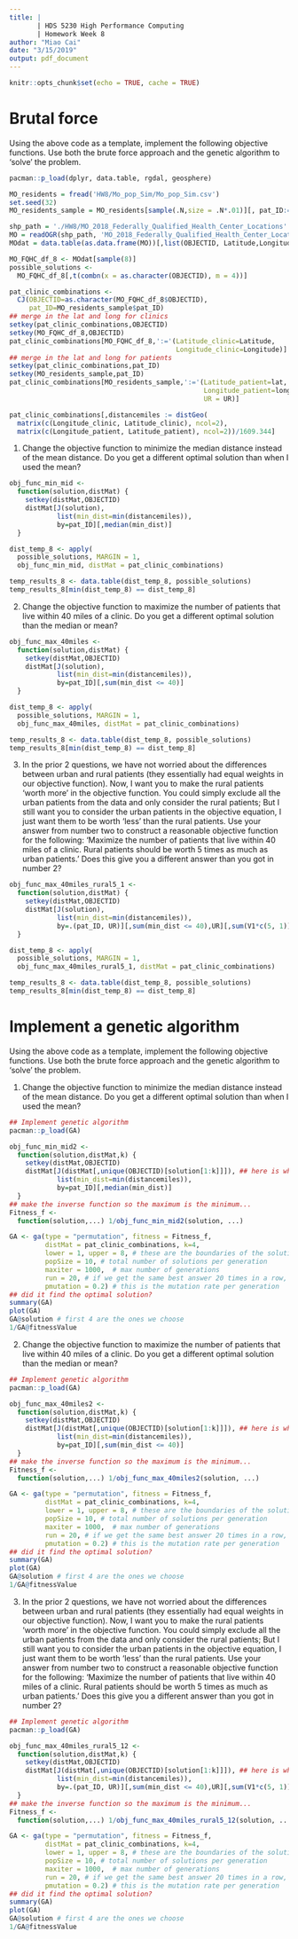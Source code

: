 ---
title: |
       | HDS 5230 High Performance Computing
       | Homework Week 8
author: "Miao Cai"
date: "3/15/2019"
output: pdf_document
---

```{r setup, include=FALSE}
knitr::opts_chunk$set(echo = TRUE, cache = TRUE)
```

# Brutal force

Using the above code as a template, implement the following objective functions. Use both the brute force approach and the genetic algorithm to 'solve' the problem.

```{r echo = FALSE}
pacman::p_load(dplyr, data.table, rgdal, geosphere)

MO_residents = fread('HW8/Mo_pop_Sim/Mo_pop_Sim.csv')
set.seed(32)
MO_residents_sample = MO_residents[sample(.N,size = .N*.01)][, pat_ID:=1:.N]

shp_path = './HW8/MO_2018_Federally_Qualified_Health_Center_Locations'
MO = readOGR(shp_path, 'MO_2018_Federally_Qualified_Health_Center_Locations')
MOdat = data.table(as.data.frame(MO))[,list(OBJECTID, Latitude,Longitude)]

MO_FQHC_df_8 <- MOdat[sample(8)]
possible_solutions <-
  MO_FQHC_df_8[,t(combn(x = as.character(OBJECTID), m = 4))]

pat_clinic_combinations <-
  CJ(OBJECTID=as.character(MO_FQHC_df_8$OBJECTID),
     pat_ID=MO_residents_sample$pat_ID)
## merge in the lat and long for clinics
setkey(pat_clinic_combinations,OBJECTID)
setkey(MO_FQHC_df_8,OBJECTID)
pat_clinic_combinations[MO_FQHC_df_8,':='(Latitude_clinic=Latitude,
                                          Longitude_clinic=Longitude)]
## merge in the lat and long for patients
setkey(pat_clinic_combinations,pat_ID)
setkey(MO_residents_sample,pat_ID)
pat_clinic_combinations[MO_residents_sample,':='(Latitude_patient=lat,
                                                 Longitude_patient=long,
                                                 UR = UR)]

pat_clinic_combinations[,distancemiles := distGeo(
  matrix(c(Longitude_clinic, Latitude_clinic), ncol=2),
  matrix(c(Longitude_patient, Latitude_patient), ncol=2))/1609.344]
```

1.  Change the objective function to minimize the median distance instead of the mean distance. Do you get a different optimal solution than when I used the mean?

```{r}
obj_func_min_mid <-
  function(solution,distMat) {
    setkey(distMat,OBJECTID)
    distMat[J(solution),
            list(min_dist=min(distancemiles)),
            by=pat_ID][,median(min_dist)]
  }

dist_temp_8 <- apply(
  possible_solutions, MARGIN = 1,
  obj_func_min_mid, distMat = pat_clinic_combinations)

temp_results_8 <- data.table(dist_temp_8, possible_solutions)
temp_results_8[min(dist_temp_8) == dist_temp_8]
```


2. Change the objective function to maximize the number of patients that live within 40 miles of a clinic. Do you get a different optimal solution than the median or mean? 

```{r}
obj_func_max_40miles <-
  function(solution,distMat) {
    setkey(distMat,OBJECTID)
    distMat[J(solution),
            list(min_dist=min(distancemiles)),
            by=pat_ID][,sum(min_dist <= 40)]
  }

dist_temp_8 <- apply(
  possible_solutions, MARGIN = 1,
  obj_func_max_40miles, distMat = pat_clinic_combinations)

temp_results_8 <- data.table(dist_temp_8, possible_solutions)
temp_results_8[min(dist_temp_8) == dist_temp_8]
```


3. In the prior 2 questions, we have not worried about the differences between urban and rural patients (they essentially had equal weights in our objective function). Now, I want you to make the rural patients 'worth more' in the objective function. You could simply exclude all the urban patients from the data and only consider the rural patients;  But I still want you to consider the urban patients in the objective equation, I just want them to be worth 'less' than the rural patients. Use your answer from number two to construct a reasonable objective function for the following: 'Maximize the number of patients that live within 40 miles of a clinic. Rural patients should be worth 5 times as much as urban patients.' Does this give you a different answer than you got in number 2? 

```{r}
obj_func_max_40miles_rural5_1 <-
  function(solution,distMat) {
    setkey(distMat,OBJECTID)
    distMat[J(solution),
            list(min_dist=min(distancemiles)),
            by=.(pat_ID, UR)][,sum(min_dist <= 40),UR][,sum(V1*c(5, 1))]
  }

dist_temp_8 <- apply(
  possible_solutions, MARGIN = 1,
  obj_func_max_40miles_rural5_1, distMat = pat_clinic_combinations)

temp_results_8 <- data.table(dist_temp_8, possible_solutions)
temp_results_8[min(dist_temp_8) == dist_temp_8]
```

# Implement a genetic algorithm

Using the above code as a template, implement the following objective functions. Use both the brute force approach and the genetic algorithm to 'solve' the problem.

1.  Change the objective function to minimize the median distance instead of the mean distance. Do you get a different optimal solution than when I used the mean?

```{r}
## Implement genetic algorithm
pacman::p_load(GA)

obj_func_min_mid2 <-
  function(solution,distMat,k) {
    setkey(distMat,OBJECTID)
    distMat[J(distMat[,unique(OBJECTID)[solution[1:k]]]), ## here is where I subset to only 4 sites
            list(min_dist=min(distancemiles)),
            by=pat_ID][,median(min_dist)]
  }
## make the inverse function so the maximum is the minimum...
Fitness_f <- 
  function(solution,...) 1/obj_func_min_mid2(solution, ...)

GA <- ga(type = "permutation", fitness = Fitness_f, 
         distMat = pat_clinic_combinations, k=4,
         lower = 1, upper = 8, # these are the boundaries of the solution space (number of sites)
         popSize = 10, # total number of solutions per generation
         maxiter = 1000,  # max number of generations
         run = 20, # if we get the same best answer 20 times in a row, stop
         pmutation = 0.2) # this is the mutation rate per generation
## did it find the optimal solution?
summary(GA)
plot(GA)
GA@solution # first 4 are the ones we choose
1/GA@fitnessValue
```


2. Change the objective function to maximize the number of patients that live within 40 miles of a clinic. Do you get a different optimal solution than the median or mean? 


```{r}
## Implement genetic algorithm
pacman::p_load(GA)

obj_func_max_40miles2 <-
  function(solution,distMat,k) {
    setkey(distMat,OBJECTID)
    distMat[J(distMat[,unique(OBJECTID)[solution[1:k]]]), ## here is where I subset to only 4 sites
            list(min_dist=min(distancemiles)),
            by=pat_ID][,sum(min_dist <= 40)]
  }
## make the inverse function so the maximum is the minimum...
Fitness_f <- 
  function(solution,...) 1/obj_func_max_40miles2(solution, ...)

GA <- ga(type = "permutation", fitness = Fitness_f, 
         distMat = pat_clinic_combinations, k=4,
         lower = 1, upper = 8, # these are the boundaries of the solution space (number of sites)
         popSize = 10, # total number of solutions per generation
         maxiter = 1000,  # max number of generations
         run = 20, # if we get the same best answer 20 times in a row, stop
         pmutation = 0.2) # this is the mutation rate per generation
## did it find the optimal solution?
summary(GA)
plot(GA)
GA@solution # first 4 are the ones we choose
1/GA@fitnessValue
```



3. In the prior 2 questions, we have not worried about the differences between urban and rural patients (they essentially had equal weights in our objective function). Now, I want you to make the rural patients 'worth more' in the objective function. You could simply exclude all the urban patients from the data and only consider the rural patients;  But I still want you to consider the urban patients in the objective equation, I just want them to be worth 'less' than the rural patients. Use your answer from number two to construct a reasonable objective function for the following: 'Maximize the number of patients that live within 40 miles of a clinic. Rural patients should be worth 5 times as much as urban patients.' Does this give you a different answer than you got in number 2? 

```{r}
## Implement genetic algorithm
pacman::p_load(GA)

obj_func_max_40miles_rural5_12 <-
  function(solution,distMat,k) {
    setkey(distMat,OBJECTID)
    distMat[J(distMat[,unique(OBJECTID)[solution[1:k]]]), ## here is where I subset to only 4 sites
            list(min_dist=min(distancemiles)),
            by=.(pat_ID, UR)][,sum(min_dist <= 40),UR][,sum(V1*c(5, 1))]
  }
## make the inverse function so the maximum is the minimum...
Fitness_f <- 
  function(solution,...) 1/obj_func_max_40miles_rural5_12(solution, ...)

GA <- ga(type = "permutation", fitness = Fitness_f, 
         distMat = pat_clinic_combinations, k=4,
         lower = 1, upper = 8, # these are the boundaries of the solution space (number of sites)
         popSize = 10, # total number of solutions per generation
         maxiter = 1000,  # max number of generations
         run = 20, # if we get the same best answer 20 times in a row, stop
         pmutation = 0.2) # this is the mutation rate per generation
## did it find the optimal solution?
summary(GA)
plot(GA)
GA@solution # first 4 are the ones we choose
1/GA@fitnessValue
```